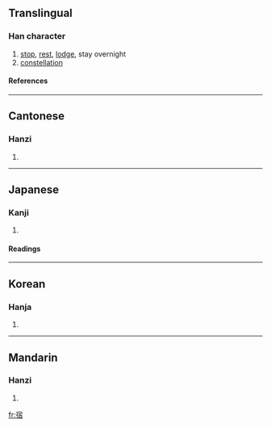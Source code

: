 ==Translingual==
===Han character===
{{Han char|rn=40|rad=宀|as=08|sn=11|four=3026<sub>1</sub>|canj=十人一日 (JOMA)}}
# [[stop]], [[rest]], [[lodge]], stay overnight
# [[constellation]]
====References====
{{Han ref|kx=0287.130|dkj=07195|dj=0568.210|hdz=20938.100|uh=5BBF|ud=23487|bh=B14A|bd=45386}}
----
==Cantonese==
===Hanzi===
{{yue-hanzi|jyut=|y=suk1}}
# {{defn|Cantonese}}
----
==Japanese==
===Kanji===
{{ja-kanji|grade=3|rs=宀08}}
# {{defn|Japanese}}
====Readings====
{{ja-readings
|on=[[しゅく]] (shuku), [[しゅう]] (shū)
|kun=[[やどる]] (yadoru), [[やど]] (yado)}}
----
==Korean==
===Hanja===
{{ko-hanja|hangeul=[[숙]], [[수]]|rv=suk, su|mr=suk, su}}
# {{defn|Korean}}
----
==Mandarin==
===Hanzi===
{{cmn-hanzi|pin=[[sù]] (su4), [[xiǔ]] (xiu3), [[xiù]] (xiu4)|wg=su<sup>4</sup>, hsiu<sup>3</sup>, hsiu<sup>4</sup>}}
# {{defn|Mandarin}}

[[fr:宿]]